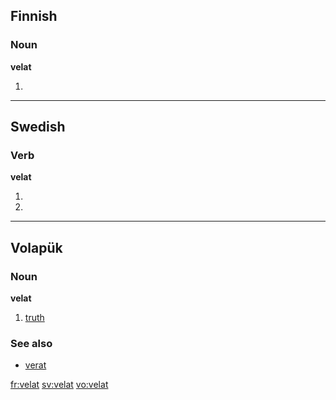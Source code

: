 ==Finnish==

===Noun===
'''velat'''

# {{plural of|lang=Finnish|velka}}

----

==Swedish==

===Verb===
'''velat'''

#{{sv-verb-form-sup|vela}}
#{{sv-verb-form-sup|vilja}}

----

==Volapük==

===Noun===
'''velat'''

# [[truth]]

===See also===
*[[verat]]

[[fr:velat]]
[[sv:velat]]
[[vo:velat]]
